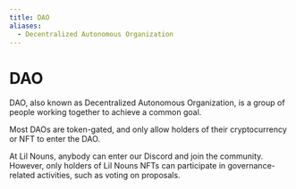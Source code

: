 ```yaml
---
title: DAO
aliases:
  - Decentralized Autonomous Organization
---
```


# DAO

DAO, also known as Decentralized Autonomous Organization, is a group of people working together to achieve a common goal.

Most DAOs are token-gated, and only allow holders of their cryptocurrency or NFT to enter the DAO.

At Lil Nouns, anybody can enter our Discord and join the community. However, only holders of Lil Nouns NFTs can participate in governance-related activities, such as voting on proposals.
